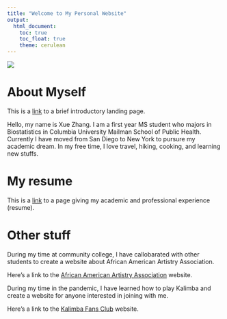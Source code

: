 ```yaml
---
title: "Welcome to My Personal Website"
output: 
  html_document:
    toc: true
    toc_float: true
    theme: cerulean
---
```




![](images/snow.webp)

# About Myself
This is a [link](about.html) to a brief introductory landing page.

Hello, my name is Xue Zhang. I am a first year MS student who majors in Biostatistics in Columbia University Mailman School of Public Health. Currently I have moved from San Diego to New York to pursure my academic dream. In my free time, I love travel, hiking, cooking, and learning new stuffs.

# My resume
This is a [link](resume.html) to a page giving my academic and professional experience (resume).

# Other stuff
During my time at community college, I have callobarated with other students to create a website about African American Artistry Association. 

Here's a link to the [African American Artistry Association](https://xuezhang0814.wixsite.com/aaaa) website.


During my time in the pandemic, I have learned how to play Kalimba and create a website for anyone interested in joining with me.

Here's a link to the [Kalimba Fans Club](https://1602521339.wixsite.com/kalimba-fans-club) website.

